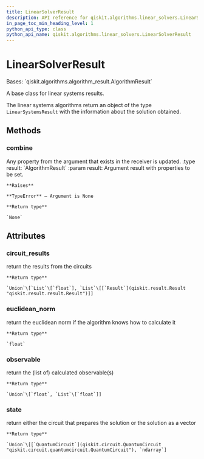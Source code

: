 ```yaml
---
title: LinearSolverResult
description: API reference for qiskit.algorithms.linear_solvers.LinearSolverResult
in_page_toc_min_heading_level: 1
python_api_type: class
python_api_name: qiskit.algorithms.linear_solvers.LinearSolverResult
---
```


# LinearSolverResult

<Class id="qiskit.algorithms.linear_solvers.LinearSolverResult" github="https://github.com/qiskit/qiskit/tree/stable/0.21/qiskit/algorithms/linear_solvers/linear_solver.py" signature="LinearSolverResult">
  Bases: `qiskit.algorithms.algorithm_result.AlgorithmResult`

  A base class for linear systems results.

  The linear systems algorithms return an object of the type `LinearSystemsResult` with the information about the solution obtained.

  ## Methods

  ### combine

  <Function id="qiskit.algorithms.linear_solvers.LinearSolverResult.combine" name="combine" signature="LinearSolverResult.combine(result)">
    Any property from the argument that exists in the receiver is updated. :type result: `AlgorithmResult` :param result: Argument result with properties to be set.

    **Raises**

    **TypeError** – Argument is None

    **Return type**

    `None`
  </Function>

  ## Attributes

  ### circuit\_results

  <Attribute id="qiskit.algorithms.linear_solvers.LinearSolverResult.circuit_results" name="circuit_results">
    return the results from the circuits

    **Return type**

    `Union`\[`List`\[`float`], `List`\[[`Result`](qiskit.result.Result "qiskit.result.result.Result")]]
  </Attribute>

  ### euclidean\_norm

  <Attribute id="qiskit.algorithms.linear_solvers.LinearSolverResult.euclidean_norm" name="euclidean_norm">
    return the euclidean norm if the algorithm knows how to calculate it

    **Return type**

    `float`
  </Attribute>

  ### observable

  <Attribute id="qiskit.algorithms.linear_solvers.LinearSolverResult.observable" name="observable">
    return the (list of) calculated observable(s)

    **Return type**

    `Union`\[`float`, `List`\[`float`]]
  </Attribute>

  ### state

  <Attribute id="qiskit.algorithms.linear_solvers.LinearSolverResult.state" name="state">
    return either the circuit that prepares the solution or the solution as a vector

    **Return type**

    `Union`\[[`QuantumCircuit`](qiskit.circuit.QuantumCircuit "qiskit.circuit.quantumcircuit.QuantumCircuit"), `ndarray`]
  </Attribute>
</Class>

